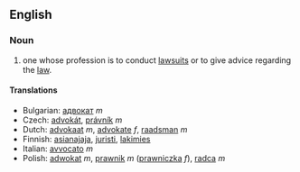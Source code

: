 ==English==

===Noun===
# one whose profession is to conduct [[lawsuits]] or to give advice regarding the [[law]].

====Translations====

*Bulgarian: [[адвокат]] ''m''
*Czech: [[advokát]], [[právník]]  ''m''
*Dutch: [[advokaat]] ''m'', [[advokate]] ''f'', [[raadsman]] ''m''
*Finnish: [[asianajaja]], [[juristi]], [[lakimies]]
*Italian: [[avvocato]] ''m''
*Polish: [[adwokat]] ''m'', [[prawnik]] ''m'' ([[prawniczka]] ''f''), [[radca]] ''m''